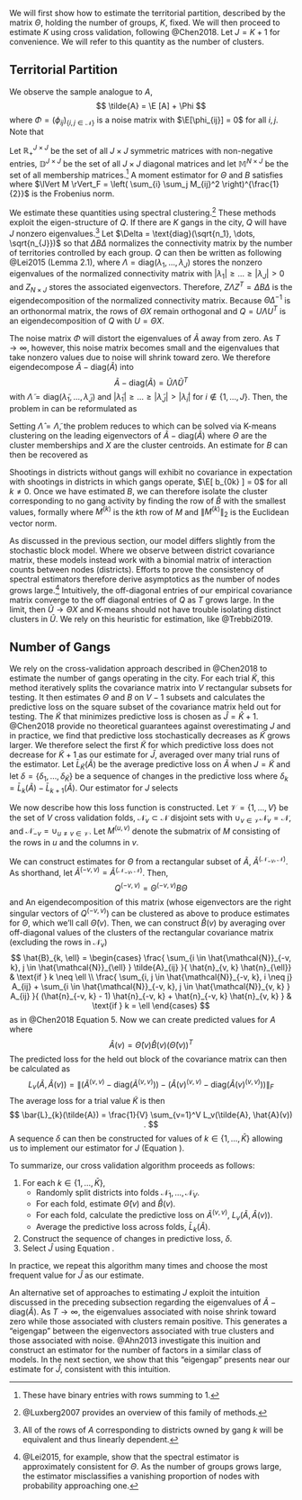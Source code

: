 We will first show how to estimate the territorial partition, described by the matrix $\Theta$, holding the number of groups, $K$, fixed. We will then proceed to estimate $K$ using cross validation, following @Chen2018. Let $J = K + 1$ for convenience. We will refer to this quantity as the number of clusters.

## Territorial Partition

We observe the sample analogue to $A$,
$$
\tilde{A} = \E [A] + \Phi
$$
where $\Phi = (\phi_{ij})_{ \left\{ i, j \in \mathcal{N} \right\} }$ is a noise matrix with $\E[\phi_{ij}] = 0$ for all $i, j$. Note that
\begin{align*}
Q - \text{diag}(Q) &= \E[A] - \text{diag}(\E[A]) \\
&= \tilde{A} - \Phi - \text{diag}(\E[A]) \\
\Phi - \text{diag}(\Phi) &= \left( \tilde{A} - \text{diag}(\tilde{A}) \right) - \left( Q - \text{diag}(Q) \right)
\end{align*}

Let $\mathbb{R}_{+}^{J \times J}$ be the set of all $J \times J$ symmetric matrices with non-negative entries, $\mathbb{D}^{J \times J}$ be the set of all $J \times J$ diagonal matrices and let $\mathbb{M}^{N \times J}$ be the set of all membership matrices.^[These have binary entries with rows summing to 1.] A moment estimator for $\Theta$ and $B$ satisfies
\begin{equation} \label{eq:estimator}
(\hat{\Theta}, \hat{B}) = \argmin_{B \in \mathbb{R}^{J \times J}, \Theta \in \mathbb{M}^{N \times J}} \lVert \Phi - \text{diag}(\Phi) \rVert_F
\end{equation}
where $\lVert M \rVert_F = \left( \sum_{i} \sum_j M_{ij}^2 \right)^{\frac{1}{2}}$ is the Frobenius norm.

We estimate these quantities using spectral clustering.^[@Luxberg2007 provides an overview of this family of methods.] These methods exploit the eigen-structure of $Q$. If there are $K$ gangs in the city, $Q$ will have $J$ nonzero eigenvalues.^[All of the rows of $A$ corresponding to districts owned by gang $k$ will be equivalent and thus linearly dependent.] Let $\Delta = \text{diag}(\sqrt{n_1}, \dots, \sqrt{n_{J}})$ so that $\Delta B \Delta$ normalizes the connectivity matrix by the number of territories controlled by each group. $Q$ can then be written as
\begin{align*}
Q &= \Theta B \Theta^T \\
&= \Theta \Delta^{-1} \Delta B \Delta \Delta^{-1} \Theta^T \\
&= \Theta \Delta^{-1} Z \Lambda Z^T \Delta^{-1} \Theta^T \\
&= \Theta X \Lambda X^T \Theta^T
\end{align*}
following @Lei2015 (Lemma 2.1), where $\Lambda = \text{diag}(\lambda_1, ..., \lambda_{J})$ stores the nonzero eigenvalues of the normalized connectivity matrix with $| \lambda_1 | \geq \dots \geq | \lambda_{J} | > 0$ and $Z_{N \times J}$ stores the associated eigenvectors. Therefore, $Z \Lambda Z^T = \Delta B \Delta$ is the eigendecomposition of the normalized connectivity matrix. Because $\Theta \Delta^{-1}$ is an orthonormal matrix, the rows of $\Theta X$ remain orthogonal and $Q = U \Lambda U^T$ is an eigendecomposition of $Q$ with $U = \Theta X$.

The noise matrix $\Phi$ will distort the eigenvalues of $\tilde{A}$ away from zero. As $T \rightarrow \infty$, however, this noise matrix becomes small and the eigenvalues that take nonzero values due to noise will shrink toward zero. We therefore eigendecompose $\tilde{A} - \text{diag}(\tilde{A})$ into
$$
\tilde{A} - \text{diag}(\tilde{A}) = \tilde{U} \tilde{\Lambda} \tilde{U}^T
$$
with $\tilde{\Lambda} = \text{diag}(\tilde{\lambda}_1, \dots, \tilde{\lambda}_{J})$ and $| \tilde{\lambda}_1 | \geq \dots \geq | \tilde{\lambda}_{J} | >  | \tilde{\lambda}_i |$ for $i \notin \left\{ 1, \dots, J \right\}$. Then, the problem in \ref{eq:estimator} can be reformulated as
\begin{align*}
\left( \hat{\Lambda}, \hat{X}, \hat{\Theta} \right) &= \argmin_{ \Lambda \in \mathbb{D}^{J \times J}, X \in \mathbb{R}^{J \times J}, \Theta \in \mathbb{M}^{N \times J} } \lVert \tilde{U} \tilde{\Lambda} \tilde{U}^T - \left( \Theta X \Lambda X^T \Theta^T - \text{diag}(Q) \right) \rVert_F \\
&\approx \argmin_{ \Lambda \in \mathbb{D}^{J \times J}, X \in \mathbb{R}^{J \times J}, \Theta \in \mathbb{M}^{N \times J} } \lVert \tilde{U} \tilde{\Lambda} \tilde{U}^T - \Theta X \Lambda X^T \Theta^T \rVert_F
\end{align*}

Setting $\hat{\Lambda} = \tilde{\Lambda}$, the problem reduces to
\begin{equation} \label{eq:kmeans}
\left( \hat{X}, \hat{\Theta} \right) = \argmin_{ X \in \mathbb{R}^{J \times J}, \Theta \in \mathbb{M}^{N \times J} } \lVert \Theta X - \tilde{U} \rVert_F
\end{equation}
which can be solved via K-means clustering on the leading eigenvectors of $\tilde{A} - \text{diag}(\tilde{A})$ where $\Theta$ are the cluster memberships and $X$ are the cluster centroids. An estimate for $B$ can then be recovered as
\begin{equation} \label{eq:B}
\hat{B} = \hat{X} \hat{\Lambda} \hat{X}^T
\end{equation}

Shootings in districts without gangs will exhibit no covariance in expectation with shootings in districts in which gangs operate, $\E[ b_{0k} ] = 0$ for all $k \neq 0$. Once we have estimated $B$, we can therefore isolate the cluster corresponding to no gang activity by finding the row of $\hat{B}$ with the smallest values, formally
\begin{equation} \label{eq:nc}
\min_{ k \in \left\{ 1, ..., J \right\} } \lVert ( \hat{B} - \text{diag}(\hat{B}) )^{(k)} \rVert_2
\end{equation}
where $M^{(k)}$ is the $k$th row of $M$ and $\lVert M^{(k)} \rVert_2$ is the Euclidean vector norm. 

As discussed in the previous section, our model differs slightly from the stochastic block model. Where we observe between district covariance matrix, these models instead work with a binomial matrix of interaction counts between nodes (districts). Efforts to prove the consistency of spectral estimators therefore derive asymptotics as the number of nodes grows large.^[@Lei2015, for example, show that the spectral estimator is approximately consistent for $\Theta$. As the number of groups grows large, the estimator misclassifies a vanishing proportion of nodes with probability approaching one.] Intuitively, the off-diagonal entries of our empirical covariance matrix converge to the off diagonal entries of $Q$ as $T$ grows large. In the limit, then $\tilde{U} \rightarrow \Theta X$ and K-means should not have trouble isolating distinct clusters in $\tilde{U}$. We rely on this heuristic for estimation, like @Trebbi2019.

## Number of Gangs

We rely on the cross-validation approach described in @Chen2018 to estimate the number of gangs operating in the city. For each trial $\tilde{K}$, this method iteratively splits the covariance matrix into $V$ rectangular subsets for testing. It then estimates $\Theta$ and $B$ on $V - 1$ subsets and calculates the predictive loss on the square subset of the covariance matrix held out for testing. The $\tilde{K}$ that minimizes predictive loss is chosen as $\hat{J} = \hat{K} + 1$. @Chen2018 provide no theoretical guarantees against overestimating $J$ and in practice, we find that predictive loss stochastically decreases as $\tilde{K}$ grows larger. We therefore select the first $\tilde{K}$ for which predictive loss does not decrease for $\tilde{K} + 1$ as our estimate for $\hat{J}$, averaged over many trial runs of the estimator. Let $\bar{L}_{\tilde{K}}(\tilde{A})$ be the average predictive loss on $\tilde{A}$ when $J = \tilde{K}$ and let $\delta = \left\{ \delta_1, \dots, \delta_{\bar{K}} \right\}$ be a sequence of changes in the predictive loss where $\delta_k = \bar{L}_{k}(\tilde{A}) - \bar{L}_{k+1}(\tilde{A})$. Our estimator for $J$ selects
\begin{equation} \label{eq:hatJ}
\hat{J} = \argmin_{k} \left\{ k \mid \delta_k < 0 \right\}_{k \in \left\{ 1, \dots, \bar{K} \right\} }
\end{equation}

We now describe how this loss function is constructed. Let $\mathcal{V} = \left\{ 1, \dots, V \right\}$ be the set of $V$ cross validation folds, $\mathcal{N}_v \subset \mathcal{N}$ disjoint sets with $\cup_{v \in \mathcal{V}} \mathcal{N}_v = \mathcal{N}$, and $\mathcal{N}_{-v} = \cup_{u \neq v \in \mathcal{V}}$. Let $M^{(u,v)}$ denote the submatrix of $M$ consisting of the rows in $u$ and the columns in $v$. 

We can construct estimates for $\Theta$ from a rectangular subset of $\tilde{A}$, $\tilde{A}^{(\mathcal{N}_{-v}, \mathcal{N})}$. As shorthand, let $\tilde{A}^{(-v, v)} = \tilde{A}^{(\mathcal{N}_{-v}, \mathcal{N})}$. Then,
$$
Q^{(-v, v)} = \Theta^{(-v, v)} B \Theta
$$
and
\begin{align*}
\left( Q^{(-v, v)} \right)^T Q &= \Theta B^T \left( \Theta^{(-v, v)} \right)^T \Theta^{(-v, v)} B \Theta^T \\
&= \Theta B^T \left( \Delta^{(-v, -v)} \right)^2 B \Theta^T .
\end{align*}
An eigendecomposition of this matrix (whose eigenvectors are the right singular vectors of $Q^{(-v, v)}$) can be clustered as above to produce estimates for $\Theta$, which we'll call $\hat{\Theta}(v)$. Then, we can construct $\hat{B}(v)$ by averaging over off-diagonal values of the clusters of the rectangular covariance matrix (excluding the rows in $\mathcal{N}_v$) 
$$
\hat{B}_{k, \ell} = \begin{cases}
\frac{ \sum_{i \in \hat{\mathcal{N}}_{-v, k}, j \in \hat{\mathcal{N}}_{\ell} } \tilde{A}_{ij} }{ \hat{n}_{v, k} \hat{n}_{\ell}} & \text{if } k \neq \ell \\
\frac{ \sum_{i, j \in \hat{\mathcal{N}}_{-v, k}, i \neq j} A_{ij} + \sum_{i \in \hat{\mathcal{N}}_{-v, k}, j \in \hat{\mathcal{N}}_{v, k} } A_{ij} }{ (\hat{n}_{-v, k} - 1) \hat{n}_{-v, k} + \hat{n}_{-v, k} \hat{n}_{v, k} } & \text{if } k = \ell
\end{cases}
$$
as in @Chen2018 Equation 5. Now we can create predicted values for $A$ where
$$
\hat{A}(v) = \hat{\Theta}(v) \hat{B}(v) \left( \hat{\Theta}(v) \right)^T
$$
The predicted loss for the held out block of the covariance matrix can then be calculated as
$$
L_v(\tilde{A}, \hat{A}(v)) = \left\lVert \left( \tilde{A}^{(v,v)} - \text{diag}(\tilde{A}^{(v,v)}) \right) - \left( \hat{A}(v)^{(v,v)} - \text{diag}(\hat{A}(v)^{(v,v)}) \right) \right\rVert_F
$$
The average loss for a trial value $\tilde{K}$ is then
$$
\bar{L}_{k}(\tilde{A}) = \frac{1}{V} \sum_{v=1}^V L_v(\tilde{A}, \hat{A}(v)) .
$$
A sequence $\delta$ can then be constructed for values of $k \in \left\{ 1, ..., \bar{K} \right\}$ allowing us to implement our estimator for $J$ (Equation \ref{eq:hatJ}).

To summarize, our cross validation algorithm proceeds as follows:

1. For each $k \in \left\{ 1, ..., \bar{K} \right\}$,
	- Randomly split districts into folds $\mathcal{N}_1, \dots, \mathcal{N}_V$.
	- For each fold, estimate $\hat{\Theta}(v)$ and $\hat{B}(v)$.
	- For each fold, calculate the predictive loss on $\tilde{A}^{(v,v)}$, $L_v(\tilde{A}, \hat{A}(v))$.
	- Average the predictive loss across folds, $\bar{L}_{k}(\tilde{A})$.
2. Construct the sequence of changes in predictive loss, $\delta$.
3. Select $\hat{J}$ using Equation \ref{eq:hatJ}.

In practice, we repeat this algorithm many times and choose the most frequent value for $\hat{J}$ as our estimate.

An alternative set of approaches to estimating $J$ exploit the intuition discussed in the preceding subsection regarding the eigenvalues of $\tilde{A} - \text{diag}(\tilde{A})$. As $T \rightarrow \infty$, the eigenvalues associated with noise shrink toward zero while those associated with clusters remain positive. This generates a "eigengap" between the eigenvectors associated with true clusters and those associated with noise. @Ahn2013 investigate this inuition and construct an estimator for the number of factors in a similar class of models. In the next section, we show that this "eigengap" presents near our estimate for $\hat{J}$, consistent with this intuition.
